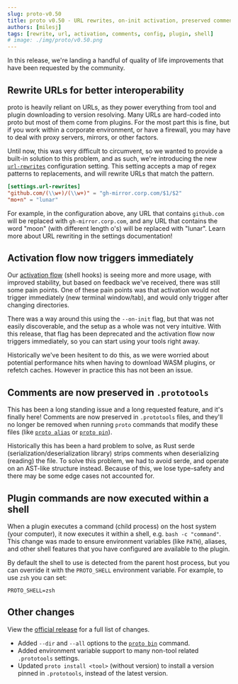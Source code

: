 ```yaml
---
slug: proto-v0.50
title: proto v0.50 - URL rewrites, on-init activation, preserved comments, and more
authors: [milesj]
tags: [rewrite, url, activation, comments, config, plugin, shell]
# image: ./img/proto/v0.50.png
---
```


In this release, we're landing a handful of quality of life improvements that have been requested by
the community.

<!--truncate-->

## Rewrite URLs for better interoperability

proto is heavily reliant on URLs, as they power everything from tool and plugin downloading to
version resolving. Many URLs are hard-coded into proto but most of them come from plugins. For the
most part this is fine, but if you work within a corporate environment, or have a firewall, you may
have to deal with proxy servers, mirrors, or other factors.

Until now, this was very difficult to circumvent, so we wanted to provide a built-in solution to
this problem, and as such, we're introducing the new
[`url-rewrites`](/docs/proto/config#url-rewrites) configuration setting. This setting accepts a map
of regex patterns to replacements, and will rewrite URLs that match the pattern.

```toml title=".prototools"
[settings.url-rewrites]
"github.com/(\\w+)/(\\w+)" = "gh-mirror.corp.com/$1/$2"
"mo+n" = "lunar"
```

For example, in the configuration above, any URL that contains `github.com` will be replaced with
`gh-mirror.corp.com`, and any URL that contains the word "moon" (with different length o's) will be
replaced with "lunar". Learn more about URL rewriting in the settings documentation!

## Activation flow now triggers immediately

Our [activation flow](/docs/proto/workflows#shell-activation) (shell hooks) is seeing more and more
usage, with improved stability, but based on feedback we've received, there was still some pain
points. One of these pain points was that activation would not trigger immediately (new terminal
window/tab), and would only trigger after changing directories.

There was a way around this using the `--on-init` flag, but that was not easily discoverable, and
the setup as a whole was not very intuitive. With this release, that flag has been deprecated and
the activation flow now triggers immediately, so you can start using your tools right away.

Historically we've been hesitent to do this, as we were worried about potential performance hits
when having to download WASM plugins, or refetch caches. However in practice this has not been an
issue.

## Comments are now preserved in `.prototools`

This has been a long standing issue and a long requested feature, and it's finally here! Comments
are now preserved in `.prototools` files, and they'll no longer be removed when running `proto`
commands that modify these files (like [`proto alias`](/docs/proto/commands/alias) or
[`proto pin`](/docs/proto/commands/pin)).

Historically this has been a hard problem to solve, as Rust serde (serialization/deserialization
library) strips comments when deserializing (reading) the file. To solve this problem, we had to
avoid serde, and operate on an AST-like structure instead. Because of this, we lose type-safety and
there may be some edge cases not accounted for.

## Plugin commands are now executed within a shell

When a plugin executes a command (child process) on the host system (your computer), it now executes
it within a shell, e.g. `bash -c "command"`. This change was made to ensure environment variables
(like `PATH`), aliases, and other shell features that you have configured are available to the
plugin.

By default the shell to use is detected from the parent host process, but you can override it with
the `PROTO_SHELL` environment variable. For example, to use `zsh` you can set:

```shell
PROTO_SHELL=zsh
```

## Other changes

View the [official release](https://github.com/moonrepo/proto/releases/tag/v0.50.0) for a full list
of changes.

- Added `--dir` and `--all` options to the [`proto bin`](/docs/proto/commands/bin) command.
- Added environment variable support to many non-tool related `.prototools` settings.
- Updated `proto install <tool>` (without version) to install a version pinned in `.prototools`,
  instead of the latest version.

